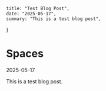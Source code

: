 
    title: "Test Blog Post",
    date: "2025-05-17",
    summary: "This is a test blog post",
}

# Spaces
<p className='text-xs text-muted-foreground'>2025-05-17</p>

This is a test blog post.
<ScrambledText text="Hello world" />